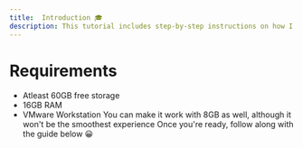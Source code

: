 ```yaml
---
title:  Introduction 🎓
description: This tutorial includes step-by-step instructions on how I built my own active directory lab for learning how to hack it and largely follows TCM's PEH Course. For this purpose we need to download a Windows 10 Enterprise edition and a Windows Server 2022, both of which are provided in the guide. Further requirements are stated below.
---
```



# Requirements
 - Atleast 60GB free storage 
 - 16GB RAM
 - VMware Workstation
 <Callout title="Note"> You can make it work with 8GB as well, although it won't be the smoothest experience</Callout>
Once you're ready, follow along with the guide below 😀